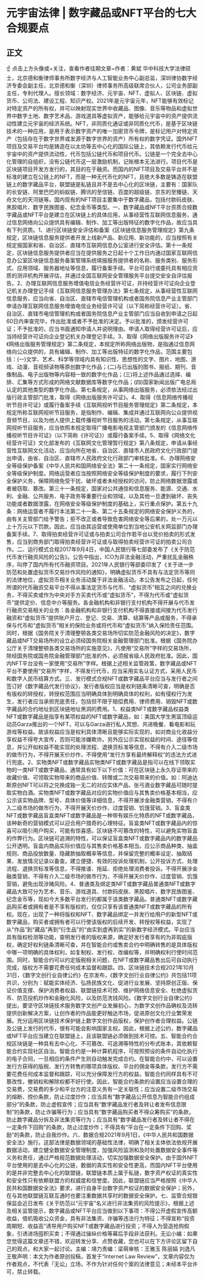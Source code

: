 # 元宇宙法律 | 数字藏品或NFT平台的七大合规要点
## 正文
☝ 点击上方头像或+关注，查看作者往期文章~作者：黄斌 华中科技大学法律硕士，北京德和衡律师事务所数字经济与人工智能业务中心副总监，深圳律协数字经济专委会副主任，北京德和衡（深圳）律师事务所高级联席合伙人，公司业务部副主任，专利代理人。擅长领域：数字经济、元宇宙、NFT、虚拟人、区块链、虚拟货币、公司法、建设工程、知识产权。2021年是元宇宙元年，NFT能够有效标记对特定资产的所有权，并可以映射现实世界中收藏品、图像、音乐等物品和虚拟世界中数字土地、数字艺术品、游戏道具等虚拟资产，能够给元宇宙中的资产提供流动性建立元宇宙的经济系统。NFT，非同质化通证或非同质化代币，是基于区块链技术的一种应用，是用于表示数字资产的唯一加密货币令牌，是标记用户对特定资产（包括存在于数字世界或发源于数字世界的资产）所有权的数字凭证。国外NFT项目及交易平台均是铸造在以太坊等去中心化的国际公链上，其依赖发行代币给元宇宙中的资产提供流动性，代币包括公链代币和项目代币。公链是一个完全去中心化管理的自组织，没有公链代币这一层激励机制，记账根本无法进行。项目代币是区块链项目开发方发行的，其目的在于融资。而国内的NFT项目及交易平台并不是标准的建立在公链上的NFT，而是一种无代币化的NFT，且绝大多数是铸造在联盟链上的数字藏品平台，联盟链是私链且并不是去中心化的区块链，主要有：国家队的长安链、阿里巴巴的蚂蚁链、腾讯的至信链、百度的超级链、京东的至臻链、天舟文化的天河链等。国内现有的NFT项目主要集中于数字藏品，包括付款码皮肤、黑胶唱片、数字民族图鉴、纪念金币等类型。一、数字藏品或NFT平台资质合规数字藏品或NFT平台是建立在区块链上的具体应用，从事经营性互联网信息服务，通过信息网络向公众提供具有编辑、制作、加工等出版特征的数字化作品，故应当具有下列资质。1、进行区块链安全评估和备案《区块链信息服务管理规定》第九条规定，区块链信息服务提供者开发上线新产品、新应用、新功能的，应当按照有关规定报国家和省、自治区、直辖市互联网信息办公室进行安全评估。第十一条规定，区块链信息服务提供者应当在提供服务之日起十个工作日内通过国家互联网信息办公室区块链信息服务备案管理系统填报服务提供者的名称、服务类别、服务形式、应用领域、服务器地址等信息，履行备案手续。平台可自行或委托具有相应资质的测评机构开展评估，并通过全国互联网安全管理服务平台提交安全自评估报告。2、办理互联网信息服务增值电信业务经营许可证，并持经营许可证向企业登记机关办理登记手续《互联网信息服务管理办法》第七条规定，从事经营性互联网信息服务，应当向省、自治区、直辖市电信管理机构或者国务院信息产业主管部门申请办理互联网信息服务增值电信业务经营许可证（以下简称经营许可证）。省、自治区、直辖市电信管理机构或者国务院信息产业主管部门应当自收到申请之日起60日内审查完毕，作出批准或者不予批准的决定。予以批准的，颁发经营许可证；不予批准的，应当书面通知申请人并说明理由。申请人取得经营许可证后，应当持经营许可证向企业登记机关办理登记手续。3、取得《网络出版服务许可证》《网络出版服务管理规定》第二条规定，本规定所称网络出版物，是指通过信息网络向公众提供的，具有编辑、制作、加工等出版特征的数字化作品，范围主要包括：(一)文学、艺术、科学等领域内具有知识性、思想性的文字、图片、地图、游戏、动漫、音视频读物等原创数字化作品；(二)与已出版的图书、报纸、期刊、音像制品、电子出版物等内容相一致的数字化作品；(三)将上述作品通过选择、编排、汇集等方式形成的网络文献数据库等数字化作品；(四)国家新闻出版广电总局认定的其他类型的数字化作品。第七条规定，从事网络出版服务，必须依法经过出版行政主管部门批准，取得《网络出版服务许可证》。4、取得《信息网络传播视听节目许可证》或履行备案手续《互联网视听节目服务管理规定》第二条规定，本规定所称互联网视听节目服务，是指制作、编辑、集成并通过互联网向公众提供视音频节目，以及为他人提供上载传播视听节目服务的活动。第七条规定，从事互联网视听节目服务，应当依照本规定取得广播电影电视主管部门颁发的《信息网络传播视听节目许可证》（以下简称《许可证》）或履行备案手续。5、取得《网络文化经营许可证》文化部发布的《互联网文化管理暂行规定》第八条规定，申请从事经营性互联网文化活动，应当向所在地省、自治区、直辖市人民政府文化行政部门提出申请，由省、自治区、直辖市人民政府文化行政部门审核批准。6、办理网络安全等级保护备案《中华人民共和国网络安全法》第二十一条规定，国家实行网络安全等级保护制度。网络运营者应当按照网络安全等级保护制度的要求，履行下列安全保护义务，保障网络免受干扰、破坏或者未经授权的访问，防止网络数据泄露或者被窃取、篡改。第三十一条规定，国家对公共通信和信息服务、能源、交通、水利、金融、公共服务、电子政务等重要行业和领域，以及其他一旦遭到破坏、丧失功能或者数据泄露，在网络安全等级保护制度的基础上，实行重点保护。第五十九条：网络运营者不履行本法第二十一条、第二十五条规定的网络安全保护义务的，由有关主管部门给予警告；拒不改正或者导致危害网络安全等后果的，处一万元以上十万元以下罚款。因此，应当由其运营或使用单位到当地公安机关网监部门办理备案手续。7、取得拍卖经营许可证或与拍卖公司合作若平台以竞价拍卖的形式发售，应当到商务部门取得拍卖经营许可证或与取得拍卖经营许可证的拍卖公司合作。二、运行模式合规2017年9月4日，中国人民银行等七部委发布了《关于防范代币发行融资风险的公告》。公告中指出，ICO为非法金融活动，严重扰乱金融秩序，叫停了国内所有代币融资项目。2021年人民银行等部委印发了《关于进一步防范和处置虚拟货币交易炒作风险的通知》，明确虚拟货币不具有与法定货币等同的法律地位，虚拟货币相关业务活动属于非法金融活动。本公告发布之日起，任何所谓的代币融资交易平台不得从事法定货币与代币、“虚拟货币”相互之间的兑换业务，不得买卖或作为中央对手方买卖代币或“虚拟货币”，不得为代币或“虚拟货币”提供定价、信息中介等服务。各金融机构和非银行支付机构不得开展与代币发行融资交易相关的业务：各金融机构和非银行支付机构不得直接或间接为代币发行融资和“虚拟货币”提供账户开立、登记、交易、清算、结算等产品或服务，不得承保与代币和“虚拟货币”相关的保险业务或将代币和“虚拟货币”纳入保险责任范围。同时，根据《国务院关于清理整顿各类交易场所切实防范金融风险的决定》，数字藏品或NFT交易场所的设立必须经国务院相关金融管理部门批准。根据《国务院办公厅关于清理整顿各类交易场所的实施意见》，凡使用“交易所”字样的交易场所，除经国务院或国务院金融管理部门批准的外，必须报省级人民政府批准。因此，国内NFT平台没有一家使用“交易所”字样。根据上述相关监管政策，数字藏品或NFT平台不要使用“交易所”字样，不得发行代币，应当采用实名认证方式，采用人民币和数字人民币结算方式。三、发行模式合规NFT或数字藏品平台应当与发行者之间签订好《数字藏品代发行协议》，发行者版权应当是权利链条清晰可查，明确是否有版权的转授权，转授权范围应当明确具体到明确具体的权利，如有侵权行为发生，发行者应当承担兜底责任，包括但不限于赔偿费用、律师费用、销毁NFT或数字藏品的合约地址到区块链地址黑洞的费用。1、权益类NFT或数字藏品权益类NFT或数字藏品是指享有某项权益的NFT或数字藏品，如：美国大学生男篮顶级运动员Garza推出的一个NFT，可以与Garza进行私人冥想、共进晚餐、看电影和玩游戏等权益。故该权益应当是权利具体清晰且能够实际实现的，如对商业化收益分享权益不得夸大宣传，否则可能涉嫌欺诈。另外应公示实现权益的时间、途径等信息，并公开如权益不能实现的处理流程、退换货标准等信息，不得有介入二级市场的做市行为，不得开展天价炒作，不得使用“发行方享有最终解释权”的违法方式进行兜底。2、实物类NFT或数字藏品实物类NFT或数字藏品是指可以在线下领取实物的一类NFT或数字藏品，通常具有如下以下价值：可在区块链上永久存证带来的收藏价值、可领取实物带来的商品价值、转赠或二次交易带来的价值。如：阿迪达斯原创NFT可以将之兑换成独一无二的对应实体产品、张弓酒业数字藏品可随时提取实物白酒。实物类NFT或数字藏品对应的实物价值应与其售卖价格基本相当，应公示该实物品牌、型号、具体价值等详细信息，不得开展涉金融类营销，不得有介入二级市场的做市行为，不得开展天价炒作、过度营销、饥饿营销。3、盲盒类NFT或数字藏品盲盒类NFT或数字藏品是一种带有娱乐化特质的NFT或数字藏品，该种新奇的营销模式可以迎合用户猎奇的心理特征。盲盒类NFT或数字藏品内的惊喜可以吸引用户购买，可能有惊喜感。区块链不可篡改的特性，可以避免实物盲盒的作弊行为。区块链可追溯的特性，可以保证盲盒类NFT或数字藏品内的数字藏品公开透明。盲盒内商品实际价值应与其售卖价格基本相当。应公示商品种类、抽盒规则、商品投放数量、隐藏款抽取概率等信息，并保留完整的概率设定、抽取结果、发放情况记录以备查。建立便捷、有效的投诉处理机制，公开投诉方式、处理流程、退换货标准等信息，不得推诿、拖延、拒绝处理消费者投诉。不得开展涉金融类营销，不得有介入二级市场的做市行为，不得开展天价炒作、过度营销、饥饿营销，避免出现涉赌风险。4、普通类及绑定类NFT或数字藏品普通类NFT或数字藏品大致可分为艺术、音乐、游戏道具、付款码皮肤、黑胶唱片、数字民族图鉴、纪念金币等，现如今大多数平台发行的都属于该类数字藏品。普通类NFT或数字藏品购买者或拥有者是不享有版权的，仅仅只享有该普通类NFT或数字藏品的所有权。现在，出现了一种将版权和NFT、数字藏品绑定一并发行给用户的新型NFT或数字藏品，购买者或拥有者可以行使该版权的后续开发、转授权等权益，实现了从“作品”到“藏品”再到“衍生品”的“由实到虚再到实”的新数字经济模式。平台应当具有版权检测等功能，查明发行者的版权来源，确定好发行者享有的为非瑕疵版权，确定好权利链条清晰可查，并在智能合约或售卖合约中明确转售的是具体版权中哪一项明确的具体权利，如复制权、发行权、改编权等，并明确权利行使时间范围。同时，智能合约可以约定版税相关问题，在NFT或数字藏品售出后可自动执行完成，版权方不需要花费任何成本监督和跟踪。四、区块链技术合规2021年10月31日，《数字文创行业自律公约》在京发布，《数字文创行业自律公约》共包括11项共识，分别为：赋能实体经济、弘扬民族文化、促进行业发展、坚持原创正版、保证价值支撑、保护消费者权益、联盟链技术可控、维护网络信息安全、杜绝虚拟货币、防范投机炒作和金融化风险，以及防范洗钱风险。《数字文创行业自律公约》提出，要坚守区块链技术服务数字文创产业发展初心，为数字文创作品确权及流转提供创新解决方案，让创作者的作品能更好触达市场，促进原创文化行业繁荣发展。充分运用区块链技术保护链上数字文创作品版权，保护创作者合理权益。公链及公链上发行的代币，很有可能会影响国家主权。因此，根据上述公约，数字藏品或NFT平台应当建立在联盟链上，且该联盟链必须做到技术可控。五、智能合约合规区块链是一种具有去中心化、不可篡改、可追溯等特性的分布式账本，其依赖智能合约实现社区自治。智能合约是一种计算机程序，可按照预设的条件自动化执行的电子合同，一旦相应的条件产生则自动触发完成合约。在智能合约中，可以设置发行方获得的版税、发行方转售的哪项具体版权、平台的佣金等条款，发行方不需要花费任何成本监督和跟踪，可以充分保障发行方的权益。智能合约同样具有不可篡改性，撤销权和解除权都不好行使。因此，智能合约条款的设置应当设置合理的交易费，交易费的多少和平台方的注意义务有一定关联性；应当设置二级市场交易的熔断、控价条款，防止过度炒作；应当具有“数字藏品公开信息为智能合约组成部分”的条款，防止虚假宣传；应当具有“数字藏品发行者及转让者发布信息限制”的条款，防止诈骗等行为；应当具有“数字藏品购买者不得众筹购买”的条款，防止数字藏品分拆及非法集资等行为；应当具有“数字藏品发行者及转让者不得在一定条件下回购”的条款，防止过度炒作；不得具有“平台在一定条件下回购、奖励”的条款，防止自我炒作。六、数据合规2021年9月1日，《中华人民共和国数据安全法》施行。这部法律是数据领域的基础性法律，明确了相关主体依法依规开展数据活动，建立健全数据安全管理制度，加强风险监测和及时处置数据安全事件等义务和责任，通过严格规范数据处理活动，切实加强数据安全保护。由于国外NFT平台使用的是去中心化的公链，数据的真实性和安全性更高，而国内NFT平台使用的是并非完整去中心化的联盟链，联盟链本质上属于私链，数字资产权证的真实性和安全性只有依赖联盟方的权威度和信誉度。因此，联盟链应当严格按照《中华人民共和国数据安全法》要求，进行自身平台数字资产权证的数据安全保护；另外，在与其他联盟链互联互通时也要注重数据共享时的数据安全保护。七、监管合规银保监会近日发布《关于防范以“元宇宙”名义进行非法集资的风险提示》，根据上述及相关监管提示，数字藏品或NFT平台应当做到以下事项：不得公开虚假宣传高额收益，借机吸收公众资金，具有非法集资、诈骗等违法行为特征；不得宣称“投资周期短、收益高”诱导用户购买NFT或数字藏品进行投资；不得人为营造抢购假象，引诱进场囤积买卖；不得通过操纵价格等幕后手段非法获利。无讼小编：如果您觉得这篇文章还不错，欢迎转发分享、点赞收藏，您也可以在下方评论区留下自己的观点，和大家一起讨论。主编：靖力责编：梁萌审核：王雅玉 陈丽娟 刘逸凡 王敬声明：本文为作者原创投稿，首发于“Internet Law Review”，文章内容仅为作者观点，不代表「无讼」立场，不作为针对任何个案的法律意见；未经本平台许可，禁止转载。